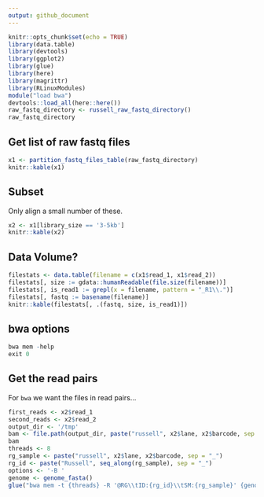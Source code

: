 ```yaml
---
output: github_document
---
```


```r
knitr::opts_chunk$set(echo = TRUE)
library(data.table)
library(devtools)
library(ggplot2)
library(glue)
library(here)
library(magrittr)
library(RLinuxModules)
module("load bwa")
devtools::load_all(here::here())
raw_fastq_directory <- russell_raw_fastq_directory()
raw_fastq_directory
```

## Get list of raw fastq files

```r
x1 <- partition_fastq_files_table(raw_fastq_directory)
knitr::kable(x1)
```

## Subset
Only align a small number of these.
```r
x2 <- x1[library_size == '3-5kb']
knitr::kable(x2)
```

## Data Volume?

```r
filestats <- data.table(filename = c(x1$read_1, x1$read_2))
filestats[, size := gdata::humanReadable(file.size(filename))]
filestats[, is_read1 := grepl(x = filename, pattern = "_R1\\.")]
filestats[, fastq := basename(filename)]
knitr::kable(filestats[, .(fastq, size, is_read1)])
```

## bwa options

```r
bwa mem -help
exit 0
```
## Get the read pairs

For `bwa` we want the files in read pairs...

```r
first_reads <- x2$read_1
second_reads <- x2$read_2
output_dir <- '/tmp'
bam <- file.path(output_dir, paste("russell", x2$lane, x2$barcode, sep = "_"))
bam
threads <- 8
rg_sample <- paste("russell", x2$lane, x2$barcode, sep = "_")
rg_id <- paste("Russell", seq_along(rg_sample), sep = "_")
options <- '-B '
genome <- genome_fasta()
glue("bwa mem -t {threads} -R '@RG\\tID:{rg_id}\\tSM:{rg_sample}' {genome} {first_reads} {second_reads} | samtools sort -@ 2 -l 9 -O BAM -o {bam}.bam - && samtools index {bam}.bam")
```


